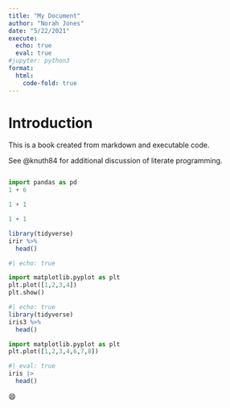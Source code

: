 ```yaml
---
title: "My Document"
author: "Norah Jones"
date: "5/22/2021"
execute:
  echo: true
  eval: true
#jupyter: python3
format: 
  html:
    code-fold: true
---
```


# Introduction

This is a book created from markdown and executable code.

See @knuth84 for additional discussion of literate programming.

```fad
```

```python
import pandas as pd
1 + 6
```

```python
1 + 1
```

```r
1 + 1
```

``` R
library(tidyverse)
irir %>%
  head()
```

```python
#| echo: true

import matplotlib.pyplot as plt
plt.plot([1,2,3,4])
plt.show()
```

```r
#| echo: true
library(tidyverse)
iris3 %>%
  head()
```

```python
import matplotlib.pyplot as plt
plt.plot([1,2,3,4,6,7,8])
```

```r
#| eval: true
iris |>
  head()
```

😄
